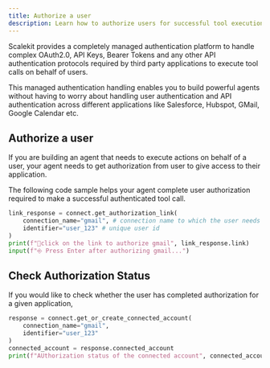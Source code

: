 ```yaml
---
title: Authorize a user
description: Learn how to authorize users for successful tool execution with Agent Actions.
---
```

Scalekit provides a completely managed authentication platform to handle complex OAuth2.0, API Keys, Bearer Tokens and any other API authentication protocols required by third party applications to execute tool calls on behalf of users.

This managed authentication handling enables you to build powerful agents without having to worry about handling user authentication and API authentication across different applications like Salesforce, Hubspot, GMail, Google Calendar etc.

## Authorize a user

If you are building an agent that needs to execute actions on behalf of a user, your agent needs to get authorization from user to give access to their application.

The following code sample helps your agent complete user authorization required to make a successful authenticated tool call.

```python
link_response = connect.get_authorization_link(
    connection_name="gmail", # connection name to which the user needs to grant access.
    identifier="user_123" # unique user id
)
print(f"🔗click on the link to authorize gmail", link_response.link)
input(f"⎆ Press Enter after authorizing gmail...")
```

## Check Authorization Status

If you would like to check whether the user has completed authorization for a given application,

```python
response = connect.get_or_create_connected_account(
    connection_name="gmail",
    identifier="user_123"
)
connected_account = response.connected_account
print(f"AUthorization status of the connected account", connected_account.status)
```
